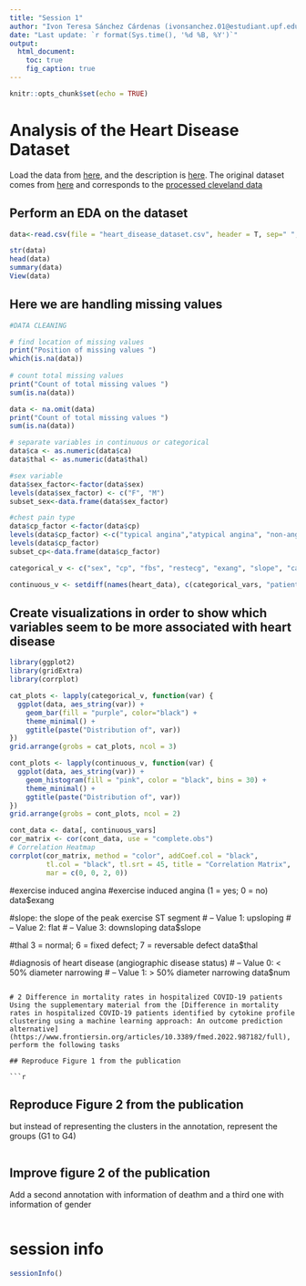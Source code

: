 ```yaml
---
title: "Session 1"
author: "Ivon Teresa Sánchez Cárdenas (ivonsanchez.01@estudiant.upf.edu)"
date: "Last update: `r format(Sys.time(), '%d %B, %Y')`"      
output:
  html_document:
    toc: true
    fig_caption: true
---
```


```r
knitr::opts_chunk$set(echo = TRUE)
```


# Analysis of the Heart Disease Dataset 
Load the data from
[here](https://raw.githubusercontent.com/jpinero/DMI_2021/main/datasets/heart_disease_dataset.csv), and the description is [here](https://raw.githubusercontent.com/jpinero/DMI_2021/main/datasets/heart_disease_description.txt). 
The original dataset comes from [here](https://archive.ics.uci.edu/ml/datasets/Heart+Disease) and corresponds to the [processed cleveland data](https://archive.ics.uci.edu/ml/machine-learning-databases/heart-disease/processed.cleveland.data)

## Perform an EDA on the dataset

```r

data<-read.csv(file = "heart_disease_dataset.csv", header = T, sep=" ", na.strings = c("NA", " ", "-999", "NULL","?"))
```


```r
str(data)
head(data)
summary(data)
View(data)
```
## Here we are handling missing values
```r
#DATA CLEANING

# find location of missing values
print("Position of missing values ")
which(is.na(data))
 
# count total missing values 
print("Count of total missing values ")
sum(is.na(data))

data <- na.omit(data)
print("Count of total missing values ")
sum(is.na(data))

```

```r
# separate variables in continuous or categorical
data$ca <- as.numeric(data$ca)
data$thal <- as.numeric(data$thal)

#sex variable
data$sex_factor<-factor(data$sex)
levels(data$sex_factor) <- c("F", "M")
subset_sex<-data.frame(data$sex_factor)

#chest pain type
data$cp_factor <-factor(data$cp)
levels(data$cp_factor) <-c("typical angina","atypical angina", "non-anginal pain", "asymptomatic"  )
levels(data$cp_factor)
subset_cp<-data.frame(data$cp_factor)

categorical_v <- c("sex", "cp", "fbs", "restecg", "exang", "slope", "ca", "thal", "num")

continuous_v <- setdiff(names(heart_data), c(categorical_vars, "patient_id"))

```

## Create visualizations in order to show which variables seem to be more associated with heart disease

```r
library(ggplot2)
library(gridExtra)
library(corrplot)

cat_plots <- lapply(categorical_v, function(var) {
  ggplot(data, aes_string(var)) +
    geom_bar(fill = "purple", color="black") +
    theme_minimal() +
    ggtitle(paste("Distribution of", var))
})
grid.arrange(grobs = cat_plots, ncol = 3)

```
```r
cont_plots <- lapply(continuous_v, function(var) {
  ggplot(data, aes_string(var)) +
    geom_histogram(fill = "pink", color = "black", bins = 30) +
    theme_minimal() +
    ggtitle(paste("Distribution of", var))
})
grid.arrange(grobs = cont_plots, ncol = 2)

```
```r
cont_data <- data[, continuous_vars]
cor_matrix <- cor(cont_data, use = "complete.obs")
# Correlation Heatmap
corrplot(cor_matrix, method = "color", addCoef.col = "black", 
         tl.col = "black", tl.srt = 45, title = "Correlation Matrix",
         mar = c(0, 0, 2, 0))
```

#exercise induced angina
#exercise induced angina (1 = yes; 0 = no)
data$exang

#slope: the slope of the peak exercise ST segment
#        -- Value 1: upsloping
#        -- Value 2: flat
#        -- Value 3: downsloping
data$slope

#thal 3 = normal; 6 = fixed defect; 7 = reversable defect
data$thal

#diagnosis of heart disease (angiographic disease status)
#        -- Value 0: < 50% diameter narrowing
#        -- Value 1: > 50% diameter narrowing
data$num
```

# 2 Difference in mortality rates in hospitalized COVID-19 patients 
Using the supplementary material from the [Difference in mortality rates in hospitalized COVID-19 patients identified by cytokine profile clustering using a machine learning approach: An outcome prediction alternative](https://www.frontiersin.org/articles/10.3389/fmed.2022.987182/full), perform the following tasks

## Reproduce Figure 1 from the publication

```r

```


## Reproduce Figure 2 from the publication
but instead of representing the clusters in the annotation, represent the groups (G1 to G4)

```r

```

## Improve figure 2 of the publication
Add a second annotation with information of deathm and a third one with information of gender

```r

```


# session info {.unnumbered}

```r
sessionInfo()
```

